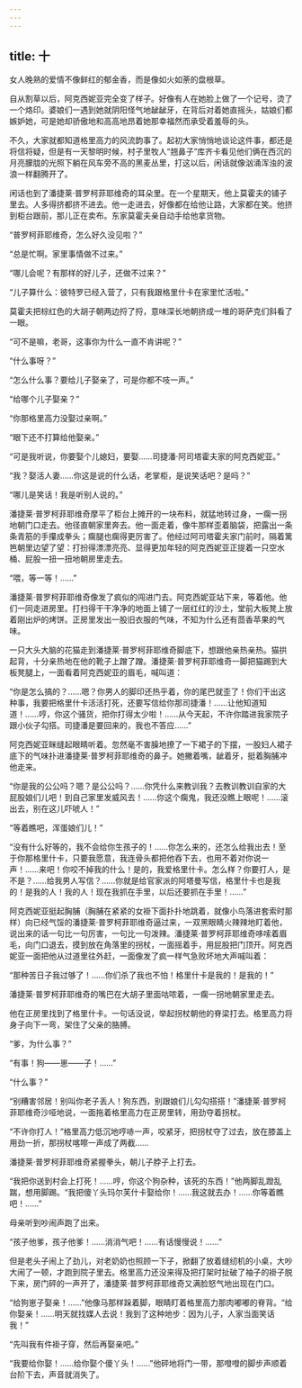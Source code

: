 ```yaml
---
---
---
```

title: 十
---




女人晚熟的爱情不像鲜红的郁金香，而是像如火如荼的盘根草。

自从割草以后，阿克西妮亚完全变了样子。好像有人在她脸上做了一个记号，烫了一个烙印。婆娘们一遇到她就阴阳怪气地龇龇牙，在背后对着她直摇头，姑娘们都嫉妒她，可是她却骄傲地和高高地昂着她那幸福然而承受着羞辱的头。

不久，大家就都知道格里高力的风流韵事了。起初大家悄悄地谈论这件事，都还是将信将疑，但是有一天黎明时候，村子里牧人“翘鼻子”库齐卡看见他们俩在西沉的月亮朦胧的光照下躺在风车旁不高的黑麦丛里，打这以后，闲话就像汹涌浑浊的波浪一样翻腾开了。

闲话也到了潘捷莱·普罗柯菲耶维奇的耳朵里。在一个星期天，他上莫霍夫的铺子里去。人多得挤都挤不进去。他一走进去，好像都在给他让路，大家都在笑。他挤到柜台跟前，那儿正在卖布。东家莫霍夫亲自动手给他拿货物。

“普罗柯菲耶维奇，怎么好久没见啦？”

“总是忙啊。家里事情做不过来。”

“哪儿会呢？有那样的好儿子，还做不过来？”

“儿子算什么：彼特罗已经入营了，只有我跟格里什卡在家里忙活啦。”

莫霍夫把棕红色的大胡子朝两边捋了捋，意味深长地朝挤成一堆的哥萨克们斜看了一眼。

“可不是嘛，老哥，这事你为什么一直不肯讲呢？”

“什么事呀？”

“怎么什么事？要给儿子娶亲了，可是你都不吱一声。”

“给哪个儿子娶亲？”

“你那格里高力没娶过亲啊。”

“眼下还不打算给他娶亲。”

“可是我听说，你要娶个儿媳妇，要娶……司捷潘·阿司塔霍夫家的阿克西妮亚。”

“我？娶活人妻……你这是说的什么话，老掌柜，是说笑话吧？是吗？”

“哪儿是笑话！我是听别人说的。”

潘捷莱·普罗柯菲耶维奇摩平了柜台上摊开的一块布料，就猛地转过身，一瘸一拐地朝门口走去。他径直朝家里奔去。他一面走着，像牛那样歪着脑袋，把露出一条条青筋的手攥成拳头；瘸腿也瘸得更厉害了。他经过阿司塔霍夫家门前时，隔着篱笆朝里边望了望：打扮得漂漂亮亮、显得更加年轻的阿克西妮亚正提着一只空水桶、屁股一扭一扭地朝房里走去。

“喂，等一等！……”

潘捷莱·普罗柯菲耶维奇像发了疯似的闯进门去。阿克西妮亚站下来，等着他。他们一同走进房里。打扫得干干净净的地面上铺了一层红红的沙土，堂前大板凳上放着刚出炉的烤饼。正房里发出一股旧衣服的气味，不知为什么还有茴香苹果的气味。

一只大头大脑的花猫走到潘捷莱·普罗柯菲耶维奇脚底下，想跟他亲热亲热。猫拱起背，十分亲热地在他的靴子上蹭了蹭。潘捷莱·普罗柯菲耶维奇一脚把猫踢到大板凳腿上，一面看着阿克西妮亚的眉毛，喊叫道：

“你是怎么搞的？……嗯？你男人的脚印还热乎着，你的尾巴就歪了！你们干出这种事，我要把格里什卡活活打死，还要写信给你那司捷潘！……让他知道知道！……哼，你这个骚货，把你打得太少啦！……从今天起，不许你踏进我家院子跟小伙子勾搭。司捷潘是要回来的，我也不答应……”

阿克西妮亚眯缝起眼睛听着。忽然毫不害臊地撩了一下裙子的下摆，一股妇人裙子底下的气味扑进潘捷莱·普罗柯菲耶维奇的鼻子。她撇着嘴，龇着牙，挺着胸脯冲他走来。

“你是我的公公吗？嗯？是公公吗？……你凭什么来教训我？去教训教训自家的大屁股娘们儿吧！到自己家里发威风去！……你这个瘸鬼，我还没瞧上眼呢！……滚出去，别在这儿吓唬人！”

“等着瞧吧，浑蛋娘们儿！”

“没有什么好等的，我不会给你生孩子的！……你怎么来的，还怎么给我出去！至于你那格里什卡，只要我愿意，我连骨头都把他吞下去，也用不着对你说一声！……来吧！你咬不掉我的什么！是的，我爱格里什卡。怎么样？你要打人，是不是？……给我男人写信？……你就是给官家派的阿塔曼写信，格里什卡也是我的！是我的人！我的人！现在我抓在手里，以后还要抓在手里！……”

阿克西妮亚挺起胸脯（胸脯在紧紧的女褂下面扑扑地跳着，就像小鸟落进套索时那样）向已经气馁的潘捷莱·普罗柯菲耶维奇逼过来，一双黑眼睛火辣辣地盯着他，说出来的话一句比一句厉害，一句比一句泼辣。潘捷莱·普罗柯菲耶维奇哆嗦着眉毛，向门口退去，摸到放在角落里的拐杖，一面摇着手，用屁股把门顶开。阿克西妮亚一面把他从过道里往外赶，一面像发了疯一样气急败坏地大声喊叫着：

“那种苦日子我过够了！……你们杀了我也不怕！格里什卡是我的！是我的！”

潘捷莱·普罗柯菲耶维奇的嘴巴在大胡子里面咕哝着，一瘸一拐地朝家里走去。

他在正房里找到了格里什卡。一句话没说，举起拐杖朝他的脊梁打去。格里高力将身子向下一弯，架住了父亲的胳膊。

“爹，为什么事？”

“有事！狗——崽——子！……”

“什么事？”

“别糟害邻居！别叫你老子丢人！狗东西，别跟娘们儿勾勾搭搭！”潘捷莱·普罗柯菲耶维奇沙哑地说，一面拖着格里高力在正房里转，用劲夺着拐杖。

“不许你打人！”格里高力低沉地哼哧一声，咬紧牙，把拐杖夺了过去，放在膝盖上用劲一折，那拐杖喀嚓一声成了两截……

潘捷莱·普罗柯菲耶维奇紧握拳头，朝儿子脖子上打去。

“我把你送到村会上打死！……哼，你这个狗杂种，该死的东西！”他两脚乱蹬乱踹，想用脚踢。“我把傻丫头玛尔芙什卡娶给你！……我这就去办！……你等着瞧吧！……”

母亲听到吵闹声跑了出来。

“孩子他爹，孩子他爹！……消消气吧！……有话慢慢说！……”

但是老头子闹上了劲儿，对老奶奶也照顾一下子，掀翻了放着缝纫机的小桌，大吵大闹了一顿，才跑到院子里去。格里高力还没来得及把打架时扯破了袖子的褂子脱下来，房门砰的一声开了，潘捷莱·普罗柯菲耶维奇又满脸怒气地出现在门口。

“给狗崽子娶亲！……”他像马那样跺着脚，眼睛盯着格里高力那肉嘟嘟的脊背。“给你娶亲！……明天就找媒人去说！我到了这种地步：因为儿子，人家当面笑话我！”

“先叫我有件褂子穿，然后再娶亲吧。”

“我要给你娶！……给你娶个傻丫头！……”他砰地将门一带，那噔噔的脚步声顺着台阶下去，声音就消失了。